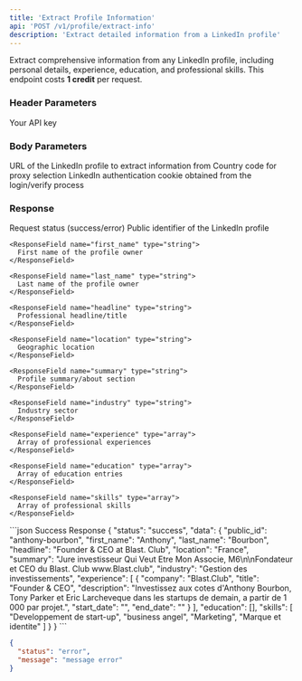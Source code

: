 ```yaml
---
title: 'Extract Profile Information'
api: 'POST /v1/profile/extract-info'
description: 'Extract detailed information from a LinkedIn profile'
---
```


Extract comprehensive information from any LinkedIn profile, including personal details, experience, education, and professional skills.
<Note>
  This endpoint costs **1 credit** per request.
</Note>
### Header Parameters

<ParamField header="x-api-key" type="string" required>
  Your API key
</ParamField>

### Body Parameters

<ParamField body="linkedin_url" type="string" required>
  URL of the LinkedIn profile to extract information from
</ParamField>
<ParamField body="country" type="string" default="FR">
  Country code for proxy selection
</ParamField>
<ParamField body="login_cookie" type="string" required>
  LinkedIn authentication cookie obtained from the login/verify process
</ParamField>

### Response

<ResponseField name="status" type="string">
  Request status (success/error)
</ResponseField>

<ResponseField name="data" type="object">
  <Expandable title="Properties">
    <ResponseField name="public_id" type="string">
      Public identifier of the LinkedIn profile
    </ResponseField>
    
    <ResponseField name="first_name" type="string">
      First name of the profile owner
    </ResponseField>
    
    <ResponseField name="last_name" type="string">
      Last name of the profile owner
    </ResponseField>
    
    <ResponseField name="headline" type="string">
      Professional headline/title
    </ResponseField>
    
    <ResponseField name="location" type="string">
      Geographic location
    </ResponseField>
    
    <ResponseField name="summary" type="string">
      Profile summary/about section
    </ResponseField>
    
    <ResponseField name="industry" type="string">
      Industry sector
    </ResponseField>
    
    <ResponseField name="experience" type="array">
      Array of professional experiences
    </ResponseField>
    
    <ResponseField name="education" type="array">
      Array of education entries
    </ResponseField>
    
    <ResponseField name="skills" type="array">
      Array of professional skills
    </ResponseField>
  </Expandable>
</ResponseField>

<ResponseExample>
```json Success Response
{
  "status": "success",
  "data": {
    "public_id": "anthony-bourbon",
    "first_name": "Anthony",
    "last_name": "Bourbon",
    "headline": "Founder & CEO at Blast. Club",
    "location": "France",
    "summary": "Jure investisseur Qui Veut Etre Mon Associe, M6\n\nFondateur et CEO du Blast. Club www.Blast.club",
    "industry": "Gestion des investissements",
    "experience": [
      {
        "company": "Blast.Club",
        "title": "Founder & CEO",
        "description": "Investissez aux cotes d'Anthony Bourbon, Tony Parker et Eric Larcheveque dans les startups de demain, a partir de 1 000 par projet.",
        "start_date": "",
        "end_date": ""
      }
    ],
    "education": [],
    "skills": [
      "Developpement de start-up",
      "business angel",
      "Marketing",
      "Marque et identite"
    ]
  }
}
```

```json Error Response
{
  "status": "error",
  "message": "message error"
}
```
</ResponseExample>